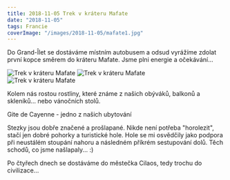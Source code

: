 ```yaml
---
title: 2018-11-05 Trek v kráteru Mafate
date: "2018-11-05"
tags: Francie
coverImage: "/images/2018-11-05/mafate1.jpg"
---
```


<CustomImage
  src="/images/2018-11-05/mafate2.jpg"
  alt="Trek v kráteru Mafate"
  size="horizontalLarge"
/>

<CustomImage
  src="/images/2018-11-05/mafate11.jpg"
  alt="Trek v kráteru Mafate"
  size="horizontalLarge"
/>

<CustomImage
  src="/images/2018-11-05/mafate4.jpg"
  alt="Trek v kráteru Mafate"
  size="horizontalLarge"
/>

Do Grand-Îlet se dostáváme místním autobusem a odsud vyrážíme zdolat první kopce směrem do kráteru Mafate. Jsme plni energie a očekávání...

<CustomImage
  src="/images/2018-11-05/mafate5.jpg"
  alt="Trek v kráteru Mafate"
  size="horizontalLarge"
/>

<CustomImage
  src="/images/2018-11-05/mafate13.jpg"
  alt="Trek v kráteru Mafate"
  size="horizontalLarge"
/>
<div className="flex justify-between pb-2">
  <Image
    src="/images/2018-11-05/mafate6.jpg"
    alt="Trek v kráteru Mafate"
    width={683}
    height={1024}
  />
  <Image
    src="/images/2018-11-05/mafate7.jpg"
    alt="Trek v kráteru Mafate"
    width={683}
    height={1024}
  />
</div>

<div className="flex justify-center pb-2">
  <Image
    src="/images/2018-11-05/mafate14.jpg"
    alt="Trek v kráteru Mafate"
    width={683}
    height={1024}
  />
</div>

Kolem nás rostou rostliny, které známe z našich obýváků, balkonů a skleníků... nebo vánočních stolů.

<CustomImage
  src="/images/2018-11-05/mafate10.jpg"
  alt="Trek v kráteru Mafate"
  size="horizontalLarge"
/>

<CustomImage
  src="/images/2018-11-05/mafate12.jpg"
  alt="Trek v kráteru Mafate"
  size="horizontalLarge"
/>

<CustomImage
  src="/images/2018-11-05/mafate9.jpg"
  alt="Trek v kráteru Mafate"
  size="horizontalLarge"
/>

<CustomImage
  src="/images/2018-11-05/mafate18.jpg"
  alt="Trek v kráteru Mafate"
  size="horizontalLarge"
/>

<CustomImage
  src="/images/2018-11-05/mafate15.jpg"
  alt="Trek v kráteru Mafate"
  size="horizontalLarge"
/>

<CustomImage
  src="/images/2018-11-05/mafate17.jpg"
  alt="Trek v kráteru Mafate"
  size="horizontalLarge"
/>

<CustomImage
  src="/images/2018-11-05/mafate19.jpg"
  alt="Trek v kráteru Mafate"
  size="horizontalLarge"
/>

<CustomImage
  src="/images/2018-11-05/mafate20.jpg"
  alt="Trek v kráteru Mafate"
  size="horizontalLarge"
/>

Gite de Cayenne - jedno z našich ubytování

<CustomImage
  src="/images/2018-11-05/mafate22.jpg"
  alt="Trek v kráteru Mafate"
  size="horizontalLarge"
/>

<CustomImage
  src="/images/2018-11-05/mafate24.jpg"
  alt="Trek v kráteru Mafate"
  size="horizontalLarge"
/>

<CustomImage
  src="/images/2018-11-05/mafate25.jpg"
  alt="Trek v kráteru Mafate"
  size="horizontalLarge"
/>
<CustomImage
  src="/images/2018-11-05/mafate21.jpg"
  alt="Trek v kráteru Mafate"
  size="horizontalLarge"
/>

<CustomImage
  src="/images/2018-11-05/mafate26.jpg"
  alt="Trek v kráteru Mafate"
  size="horizontalLarge"
/>

<CustomImage
  src="/images/2018-11-05/mafate27.jpg"
  alt="Trek v kráteru Mafate"
  size="horizontalLarge"
/>

<CustomImage
  src="/images/2018-11-05/mafate29.jpg"
  alt="Trek v kráteru Mafate"
  size="horizontalLarge"
/>

<CustomImage
  src="/images/2018-11-05/mafate30.jpg"
  alt="Trek v kráteru Mafate"
  size="horizontalLarge"
/>

<CustomImage
  src="/images/2018-11-05/mafate31.jpg"
  alt="Trek v kráteru Mafate"
  size="horizontalLarge"
/>

Stezky jsou dobře značené a prošlapané. Nikde není potřeba "horolezit", stačí jen dobré pohorky a turistické hole. Hole se mi osvědčily jako podpora při neustálém stoupání nahoru a následném příkrém sestupování dolů. Těch schodů, co jsme našlapaly... :)

<CustomImage
  src="/images/2018-11-05/mafate23.jpg"
  alt="Trek v kráteru Mafate"
  size="horizontalLarge"
/>

<CustomImage
  src="/images/2018-11-05/mafate8.jpg"
  alt="Trek v kráteru Mafate"
  size="horizontalLarge"
/>

Po čtyřech dnech se dostáváme do městečka Cilaos, tedy trochu do civilizace...

<CustomImage
  src="/images/2018-11-05/mafate32.jpg"
  alt="Trek v kráteru Mafate"
  size="horizontalLarge"
/>

<CustomImage
  src="/images/2018-11-05/mafate33.jpg"
  alt="Trek v kráteru Mafate"
  size="horizontalLarge"
/>

<CustomImage
  src="/images/2018-11-05/mafate34.jpg"
  alt="Trek v kráteru Mafate"
  size="horizontalLarge"
/>
